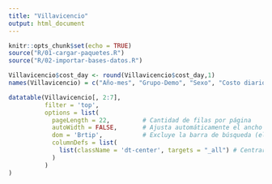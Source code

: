```yaml
---
title: "Villavicencio"
output: html_document
---
```



```r
knitr::opts_chunk$set(echo = TRUE)
source("R/01-cargar-paquetes.R")
source("R/02-importar-bases-datos.R")

```

```r
Villavicencio$cost_day <- round(Villavicencio$cost_day,1)
names(Villavicencio) = c("Año-mes", "Grupo-Demo", "Sexo", "Costo diario", "Dieta", "Mes", "Año")

datatable(Villavicencio[, 2:7], 
          filter = 'top', 
          options = list(
            pageLength = 22,         # Cantidad de filas por página
            autoWidth = FALSE,       # Ajusta automáticamente el ancho de las columnas
            dom = 'Brtip',           # Excluye la barra de búsqueda (elimina 'f')
            columnDefs = list(
              list(className = 'dt-center', targets = "_all") # Centrar el contenido
            )
          )
)

```


